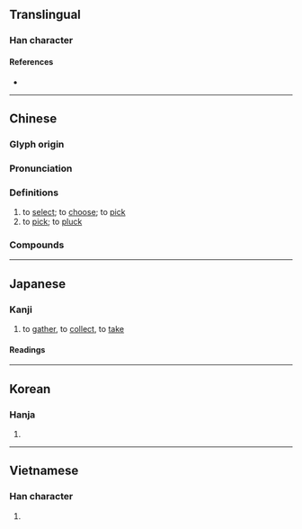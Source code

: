 {{also|采}}
{{character info/new}}
==Translingual==

===Han character===
{{Han char|rn=64|rad=手|as=08|sn=11|four=52094|canj=QBD|ids=⿰扌采}}

====References====
* {{Han ref|kx=0438.120|dkj=12274|dj=0788.100|hdz=31901.010|uh=63A1|ud=25505|bh=B1C4|bd=45508}}

----

==Chinese==
{{zh-forms|s=采}}

===Glyph origin===
{{Han etym}}

===Pronunciation===
{{zh-pron
|m=cǎi
|c=coi2
|h=pfs=chhái
|mn=chhái
|mc=y
|oc=y
|ma=
|cat=v
}}

===Definitions===
{{zh-hanzi}}

# to [[select]]; to [[choose]]; to [[pick]]
# to [[pick]]; to [[pluck]]

===Compounds===
{{zh-der|不採|採獵|採生折割|採蓮曲|採樹種|採取|採補|採摭|採石場|採擷|採光|採摘|採證|採買|採收|採訪|採錄|樵採|採珠|採芹人|採拾|採擇|採薇|採選|採信|採購|揪採|採茶|採納|採行|採購團|採風問俗|採茶歌|採茶戲|採蓮船|採種|採用|採掘|盜採|採藥|採花|採集|採礦|採購員|採辦|海上採油|披榛採蘭|採訪使|藜藿不採|開採|謬採虛聲|重點採訪|觀採}}

{{zh-cat|Elementary}}

----

==Japanese==

===Kanji===
{{ja-kanji|grade=5|rs=手08}}

# to [[gather]], to [[collect]], to [[take]]

====Readings====
{{ja-readings
|goon=さい
|kanon=さい
|kun=と-る
}}

----

==Korean==

===Hanja===
{{ko-hanja|hangeul=채|eumhun=|rv=chae|mr=ch'ae|y=chay}}

# {{rfdef|ko|sort=手08}}

----

==Vietnamese==

===Han character===
{{vi-hantu|[[thái]], [[thám]], [[thăm]], [[thớm]], [[xăm]], [[xom]], [[xái]], [[thải]]|rs=手08}}

# {{rfdef|vi|sort=手08}}